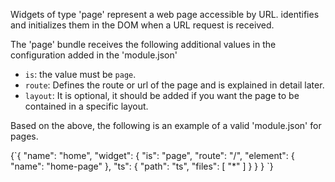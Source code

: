 
<DocHeader pretitle="Widgets" title="Pages" />

Widgets of type 'page' represent a web page accessible by URL. <BeyondJS/> identifies and initializes them in the DOM when a URL request is received.

The 'page' bundle receives the following additional values in the configuration added in the 'module.json'

-   `is`: the value must be `page`.
-   `route`: Defines the route or url of the page and is explained in detail later.
-   `layout`: It is optional, it should be added if you want the page to be contained in a specific layout.

Based on the above, the following is an example of a valid 'module.json' for pages.

<CodeBox title="module.json">
{`{
  "name": "home",
  "widget": {
    "is": "page",
    "route": "/",
    "element": {
      "name": "home-page"
    },
    "ts": {
      "path": "ts",
      "files": [
        "*"
      ]
    }
  }
}
`}

</CodeBox>
<Title tag="h2" text="PageWidgetController" />

Pages must inherit from the `PageWidgetController` controller.

The `PageWidgetController` object manages the registration of URLs for handling <BeyondJS/> routing and is provided by the widget package used in the project.

> Page implementation is done through specific controllers for each library, such as `PageReactWidgetController` for React, `PageVueWidgetController` for Vue, and `PageSvelteWidgetController` for Svelte. These controllers are found in separate packages, which must be installed in the project according to the library being used. For example, to use page functionality in a React project, the package `@beyond-js/react-widgets` must be installed and the controller `PageReactWidgetController` used. This allows for greater flexibility and ease of use when adding support for new libraries in the future.

<Title tag="h2" text="Methods" />

The `PageWidgetController` contains the same methods as the `WidgetController` object, but also adds the following methods specific to page handling:

-   `hide` [void] [optional]: Executed when rendered and hidden, this occurs when navigating from one URL to another.
-   `show` [void] [optional]: Executed every time the URL is accessed and the page is displayed in the browser.

<Title tag="h2" text="Routing" />

As indicated at the beginning of the document, the page route is defined
by the `route` property of the widget, in the `module.json` file.

> The configurations of the `module.json` files are managed
> automatically by <BeyondJS/> when using tools such as the CLI
> or the BeyondJS Workspace.

URLs have a simple but powerful system for handling variables
that allow for working with dynamic URLs. All that is needed is
to define the variables that are expected to be received in the URL using
JavaScript's template-string syntax.

To illustrate this, let's say we have a page for modifying
user data and we need to handle the ID through the URL.

The route property of the widget would have the following value:

<Code>
    {`
/user/edit/\${userId}
`}
</Code>

The following URLs would match the created route:

-   `/user/edit/1`
-   `/user/edit/any-value`

Also, <BeyondJS/> provides an `uri` object as a property of the Controller and also,
this object is passed to the Render Component as `props`.

These properties, are available on the `uri` object available as a property in
the widget controller and could be accessed from the
controller in the following way:

<CodeBox title="controller.ts">{`this.uri.vars.get('userId');`}</CodeBox>

The way to access the uri object from the view components can vary
depending on the behavior of the libraries used.

<NextLinks items={["widgets/layouts", "routing"]} />
